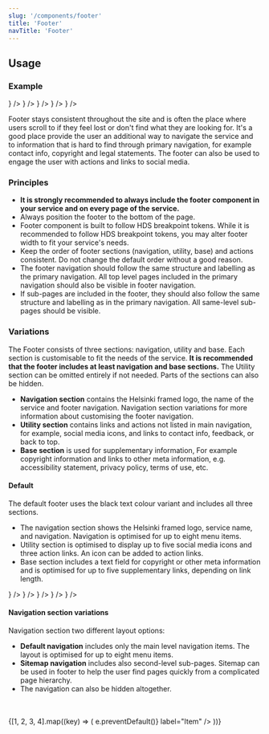 ```yaml
---
slug: '/components/footer'
title: 'Footer'
navTitle: 'Footer'
---
```




## Usage

### Example

<PlaygroundPreview>
  <Footer title="Helsinki Design System" footerAriaLabel="HDS Footer">
    <Footer.Navigation navigationAriaLabel="HDS Footer navigation">
      <Footer.NavigationLink label="Item" />
      <Footer.NavigationLink label="Item" />
      <Footer.NavigationLink label="Item" />
      <Footer.NavigationLink label="Item" />
      <Footer.NavigationLink label="Item" />
      <Footer.NavigationLink label="Item" />
      <Footer.NavigationLink label="Item" />
      <Footer.NavigationLink label="Item" />
    </Footer.Navigation>
    <Footer.Utilities backToTopLabel="Back to top">
      <Footer.SoMe>
        <Footer.NavigationLink icon={<IconFacebook />} />
        <Footer.NavigationLink icon={<IconTwitter />} />
        <Footer.NavigationLink icon={<IconInstagram />} />
        <Footer.NavigationLink icon={<IconYoutube />} />
        <Footer.NavigationLink icon={<IconTiktok />} />
      </Footer.SoMe>
      <Footer.NavigationLink label="Contact us" />
      <Footer.NavigationLink label="Give feedback" />
    </Footer.Utilities>
    <Footer.Base copyrightHolder="Copyright" copyrightText="All rights reserved">
      <Footer.NavigationLink label="Link" />
      <Footer.NavigationLink label="Link" />
      <Footer.NavigationLink label="Link" />
      <Footer.NavigationLink label="Link" />
      <Footer.NavigationLink label="Link" />
    </Footer.Base>
  </Footer>
</PlaygroundPreview>

Footer stays consistent throughout the site and is often the place where users scroll to if they feel lost or don't find what they are looking for. It's a good place provide the user an additional way to navigate the service and to information that is hard to find through primary navigation, for example contact info, copyright and legal statements. The footer can also be used to engage the user with actions and links to social media.

### Principles

- **It is strongly recommended to always include the footer component in your service and on every page of the service.**
- Always position the footer to the bottom of the page.
- Footer component is built to follow HDS <InternalLink href="/foundation/design-tokens/breakpoints">breakpoint tokens</InternalLink>. While it is recommended to follow HDS breakpoint tokens, you may alter footer width to fit your service's needs.
- Keep the order of footer sections (navigation, utility, base) and actions consistent. Do not change the default order without a good reason.
- The footer navigation should follow the same structure and labelling as the primary navigation. All top level pages included in the primary navigation should also be visible in footer navigation.
- If sub-pages are included in the footer, they should also follow the same structure and labelling as in the primary navigation. All same-level sub-pages should be visible.

### Variations

The Footer consists of three sections: navigation, utility and base. Each section is customisable to fit the needs of the service. **It is recommended that the footer includes at least navigation and base sections.** The Utility section can be omitted entirely if not needed. Parts of the sections can also be hidden.

- **Navigation section** contains the Helsinki framed logo, the name of the service and footer navigation. Navigation section variations for more information about customising the footer navigation.
- **Utility section** contains links and actions not listed in main navigation, for example, social media icons, and links to contact info, feedback, or back to top.
- **Base section** is used for supplementary information, For example copyright information and links to other meta information, e.g. accessibility statement, privacy policy, terms of use, etc.

#### Default

The default footer uses the black text colour variant and includes all three sections.

- The navigation section shows the Helsinki framed logo, service name, and navigation. Navigation is optimised for up to eight menu items.
- Utility section is optimised to display up to five social media icons and three action links. An icon can be added to action links.
- Base section includes a text field for copyright or other meta information and is optimised for up to five supplementary links, depending on link length.

<PlaygroundPreview>
  <Footer title="Helsinki Design System" footerAriaLabel="HDS Footer">
    <Footer.Navigation navigationAriaLabel="HDS Footer navigation">
      <Footer.NavigationLink label="Item" />
      <Footer.NavigationLink label="Item" />
      <Footer.NavigationLink label="Item" />
      <Footer.NavigationLink label="Item" />
      <Footer.NavigationLink label="Item" />
      <Footer.NavigationLink label="Item" />
      <Footer.NavigationLink label="Item" />
      <Footer.NavigationLink label="Item" />
    </Footer.Navigation>
    <Footer.Utilities backToTopLabel="Back to top">
      <Footer.SoMe>
        <Footer.NavigationLink icon={<IconFacebook />} />
        <Footer.NavigationLink icon={<IconTwitter />} />
        <Footer.NavigationLink icon={<IconInstagram />} />
        <Footer.NavigationLink icon={<IconYoutube />} />
        <Footer.NavigationLink icon={<IconTiktok />} />
      </Footer.SoMe>
      <Footer.NavigationLink label="Contact us" />
      <Footer.NavigationLink label="Give feedback" />
    </Footer.Utilities>
    <Footer.Base copyrightHolder="Copyright" copyrightText="All rights reserved">
      <Footer.NavigationLink label="Link" />
      <Footer.NavigationLink label="Link" />
      <Footer.NavigationLink label="Link" />
      <Footer.NavigationLink label="Link" />
      <Footer.NavigationLink label="Link" />
    </Footer.Base>
  </Footer>
</PlaygroundPreview>

#### Navigation section variations

Navigation section two different layout options:

- **Default navigation** includes only the main level navigation items. The layout is optimised for up to eight menu items.
- **Sitemap navigation** includes also second-level sub-pages. Sitemap can be used in footer to help the user find pages quickly from a complicated page hierarchy.
- The navigation can also be hidden altogether.

<PlaygroundPreview>
  <Footer title="Default" footerAriaLabel="HDS Footer">
    <Footer.Navigation navigationAriaLabel="HDS Footer navigation">
      <Footer.NavigationLink label="Item" />
      <Footer.NavigationLink label="Item" />
      <Footer.NavigationLink label="Item" />
      <Footer.NavigationLink label="Item" />
      <Footer.NavigationLink label="Item" />
      <Footer.NavigationLink label="Item" />
      <Footer.NavigationLink label="Item" />
      <Footer.NavigationLink label="Item" />
    </Footer.Navigation>
  </Footer>
  <br />
  <br />
  <Footer title="Sitemap" footerAriaLabel="HDS Footer">
    <Footer.Navigation navigationAriaLabel="HDS Footer navigation">
      {[1, 2, 3, 4].map((key) => (
        <Footer.NavigationGroup key={key}>
          <Footer.GroupHeading href="http://www.google.com" onClick={(e) => e.preventDefault()} label="Item" />
          <Footer.NavigationLink label="Sub item" />
          <Footer.NavigationLink label="Sub item" />
          <Footer.NavigationLink label="Sub item" />
          <Footer.NavigationLink label="Sub item" />
          <Footer.NavigationLink label="Sub item" />
          <Footer.NavigationLink label="Sub item" />
        </Footer.NavigationGroup>
      ))}
    </Footer.Navigation>
  </Footer>
  <br />
  <Footer title="Hidden" footerAriaLabel="HDS Footer" />
</PlaygroundPreview>
